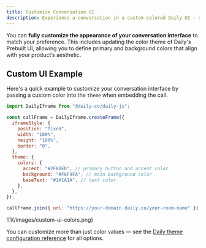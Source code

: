 ```yaml
---
title: Customize Conversation UI
description: Experience a conversation in a custom-colored Daily UI — styled to match your preference.
---
```


You can **fully customize the appearance of your conversation interface** to match your preference. This includes updating the color theme of Daily's Prebuilt UI, allowing you to define primary and background colors that align with your product’s aesthetic. 

## Custom UI Example

Here's a quick example to customize your conversation interface by passing a custom color into the `theme` when embedding the call.

```js
import DailyIframe from "@daily-co/daily-js";

const callFrame = DailyIframe.createFrame({
  iframeStyle: {
    position: "fixed",
    width: "100%",
    height: "100%",
    border: "0",
  },
  theme: {
    colors: {
      accent: "#2F80ED", // primary button and accent color
      background: "#F8F9FA", // main background color
      baseText: "#1A1A1A", // text color
    },
  },
});

callFrame.join({ url: "https://your-domain.daily.co/your-room-name" });
```

<Frame>
  ![](/images/custom-ui-colors.png)
</Frame>

You can customize more than just color values — see the [Daily theme configuration reference](https://docs.daily.co/guides/products/prebuilt/customizing-daily-prebuilt-calls-with-color-themes) for all options.